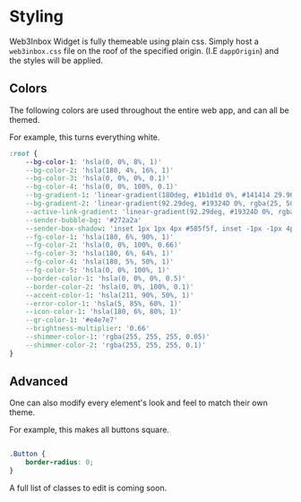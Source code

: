 # Styling 

Web3Inbox Widget is fully themeable using plain css. Simply host a `web3inbox.css` file on the roof
of the specified origin. (I.E `dappOrigin`) and the styles will be applied. 

## Colors

The following colors are used throughout the entire web app, and can all be themed.

For example, this turns everything white.

```css 
:root {
	--bg-color-1: 'hsla(0, 0%, 8%, 1)'
	--bg-color-2: 'hsla(180, 4%, 16%, 1)'
	--bg-color-3: 'hsla(0, 0%, 0%, 0.1)'
	--bg-color-4: 'hsla(0, 0%, 100%, 0.1)'
	--bg-gradient-1: 'linear-gradient(180deg, #1b1d1d 0%, #141414 29.96%)'
	--bg-gradient-2: 'linear-gradient(92.29deg, #19324D 0%, rgba(25, 50, 77, 0.5) 100%)'
	--active-link-gradient: 'linear-gradient(92.29deg, #19324D 0%, rgba(25, 50, 77, 0.5) 100%)'
	--sender-bubble-bg: '#272a2a'
	--sender-box-shadow: 'inset 1px 1px 4px #585f5f, inset -1px -1px 4px #141414'
	--fg-color-1: 'hsla(180, 6%, 90%, 1)'
	--fg-color-2: 'hsla(0, 0%, 100%, 0.66)'
	--fg-color-3: 'hsla(180, 6%, 64%, 1)'
	--fg-color-4: 'hsla(180, 5%, 50%, 1)'
	--fg-color-5: 'hsla(0, 0%, 100%, 1)'
	--border-color-1: 'hsla(0, 0%, 0%, 0.5)'
	--border-color-2: 'hsla(0, 0%, 100%, 0.1)'
	--accent-color-1: 'hsla(211, 90%, 50%, 1)'
	--error-color-1: 'hsla(5, 85%, 60%, 1)'
	--icon-color-1: 'hsla(180, 6%, 80%, 1)'
	--qr-color-1: '#e4e7e7'
	--brightness-multiplier: '0.66'
	--shimmer-color-1: 'rgba(255, 255, 255, 0.05)'
	--shimmer-color-2: 'rgba(255, 255, 255, 0.1)'
}
```

## Advanced 

One can also modify every element's look and feel to match their own theme.

For example, this makes all buttons square.

```css

.Button {
	border-radius: 0;
}
```

A full list of classes to edit is coming soon.
